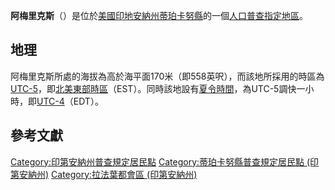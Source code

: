 {{noteTA
|G1=USState
|G2=地名
|G3=Unit
}}
{{Infobox settlement
|official_name            = 阿梅里克斯
|native_name = Americus
|settlement_type          = [[人口普查指定地區|人口普查指定地區]]
|image_skyline            = Americus, Indiana.png
|imagesize                = 250px
|image_map                = Tippecanoe County Indiana Incorporated and Unincorporated areas Americus Highlighted 1801396.svg
|mapsize                  = 250px
|pushpin_map              = USA Indiana
|pushpin_label            = 阿梅里克斯
|pushpin_label_position   = top
|pushpin_map_caption      = 阿梅里克斯在印地安納州的位置
|subdivision_type         = [[世界政區索引|國家]]
|subdivision_type1        = [[美国州份|州份]]
|subdivision_type2        = [[印地安納州行政区划|縣]]
|subdivision_name         = [[美国|美国]]
|subdivision_name1        = [[印地安納州|印地安納州]]
|subdivision_name2        = [[蒂珀卡努縣_(印地安納州)|蒂珀卡努縣]]
|elevation_ft             = 558
|elevation_m              = 170
|area_total_km2           = 
|area_total_sq_mi         = 
|area_land_km2            = 
|area_land_sq_mi          = 
|area_water_km2           = 
|area_water_sq_mi         = 
|population_as_of         = 2010
|population_footnotes     = 
|population_total         = 
|population_metro         = 
|population_density_km2   = auto
|population_density_sq_mi = auto
|timezone                 = [[北美东部时区|北美东部时区]]
|utc_offset               = -5
|coordinates              = {{coord|40|31|33|N|86|45|29|W|display=inline,title}}
| coor_pinpoint           = 
| coordinates_footnotes   = 
|timezone_DST             = EDT
|utc_offset_DST           = -4
|postal_code_type         = [[美國郵區編號|郵區編號]]
|postal_code              = 47905
|area_code                = {{link-en|电话区号765|Area code 765|765}}
|blank_name = [[地名信息系统|GNIS ID]]
|blank_info = 430134<ref name="GNIS">{{cite gnis|430134|Americus}}</ref>
}}
'''阿梅里克斯'''（{{lang-en|Americus}}）是位於[[美國|美國]][[印地安納州|印地安納州]][[蒂珀卡努縣_(印地安納州)|蒂珀卡努縣]]的一個[[人口普查指定地區|人口普查指定地區]]。

== 地理 ==
阿梅里克斯所處的海拔為高於海平面170米（即558英呎），而該地所採用的時區為[[UTC-5|UTC-5]]，即[[北美東部時區|北美東部時區]]（EST）。同時該地設有[[夏令時間|夏令時間]]，為UTC-5調快一小時，即[[UTC-4|UTC-4]]（EDT）。

== 參考文獻 ==
{{reflist}}

{{蒂珀卡努縣 (印地安納州)}}

{{DEFAULTSORT:Americus}}
[[Category:印第安納州普查規定居民點|Category:印第安納州普查規定居民點]]
[[Category:蒂珀卡努縣普查規定居民點_(印第安納州)|Category:蒂珀卡努縣普查規定居民點 (印第安納州)]]
[[Category:拉法葉都會區_(印第安納州)|Category:拉法葉都會區 (印第安納州)]]

{{Indiana-geo-stub}}